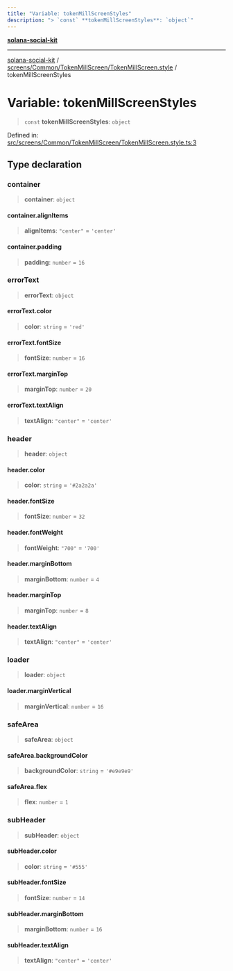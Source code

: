 ```yaml
---
title: "Variable: tokenMillScreenStyles"
description: "> `const` **tokenMillScreenStyles**: `object`"
---
```


[**solana-social-kit**](../../../../../README.mdx)

***

[solana-social-kit](../../../../../README.mdx) / [screens/Common/TokenMillScreen/TokenMillScreen.style](../README.mdx) / tokenMillScreenStyles

# Variable: tokenMillScreenStyles

> `const` **tokenMillScreenStyles**: `object`

Defined in: [src/screens/Common/TokenMillScreen/TokenMillScreen.style.ts:3](https://github.com/SendArcade/solana-app-kit/blob/bd4b3556b8f469c27ebb06f4df65b3a36b43ba3b/src/screens/Common/TokenMillScreen/TokenMillScreen.style.ts#L3)

## Type declaration

### container

> **container**: `object`

#### container.alignItems

> **alignItems**: `"center"` = `'center'`

#### container.padding

> **padding**: `number` = `16`

### errorText

> **errorText**: `object`

#### errorText.color

> **color**: `string` = `'red'`

#### errorText.fontSize

> **fontSize**: `number` = `16`

#### errorText.marginTop

> **marginTop**: `number` = `20`

#### errorText.textAlign

> **textAlign**: `"center"` = `'center'`

### header

> **header**: `object`

#### header.color

> **color**: `string` = `'#2a2a2a'`

#### header.fontSize

> **fontSize**: `number` = `32`

#### header.fontWeight

> **fontWeight**: `"700"` = `'700'`

#### header.marginBottom

> **marginBottom**: `number` = `4`

#### header.marginTop

> **marginTop**: `number` = `8`

#### header.textAlign

> **textAlign**: `"center"` = `'center'`

### loader

> **loader**: `object`

#### loader.marginVertical

> **marginVertical**: `number` = `16`

### safeArea

> **safeArea**: `object`

#### safeArea.backgroundColor

> **backgroundColor**: `string` = `'#e9e9e9'`

#### safeArea.flex

> **flex**: `number` = `1`

### subHeader

> **subHeader**: `object`

#### subHeader.color

> **color**: `string` = `'#555'`

#### subHeader.fontSize

> **fontSize**: `number` = `14`

#### subHeader.marginBottom

> **marginBottom**: `number` = `16`

#### subHeader.textAlign

> **textAlign**: `"center"` = `'center'`
